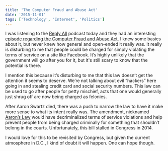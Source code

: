 ```yaml
---
title: 'The Computer Fraud and Abuse Act'
date: '2015-11-01'
tags: ['Technology', 'Internet', 'Politics']
---
```


I was listening to the <a href="https://gimletmedia.com/show/reply-all/" target="_blank" rel="noopener">Reply All</a> podcast today and they had an interesting <a href="https://gimletmedia.com/episode/43-the-law-that-sticks/" target="_blank" rel="noopener">episode regarding the Computer Fraud and Abuse Act</a>. I knew some basics about it, but never knew how general and open-ended it really was. It really is disturbing to me that people could be charged for simply violating the terms of service on a site like Facebook. It’s highly unlikely that the government will go after you for it, but it's still scary to know that the potential is there.

I mention this because it’s disturbing to me that this law doesn’t get the attention it seems to deserve. We’re not talking about evil “hackers” here going in and stealing credit card and social security numbers. This law can be used to go after people for petty mischief, acts that one would generally just shrug off are now being charged as felonies.

After Aaron Swartz died, there was a push to narrow the law to have it make more sense to what its intent really was. The amendment, nicknamed <a href="https://en.wikipedia.org/w/index.php?title=Computer_Fraud_and_Abuse_Act&amp;redirect=no#Aaron_Swartz" target="_blank" rel="noopener">Aaron’s Law</a> would have decriminalized terms of service violations and help prevent people from being charged criminally for something that shouldn’t belong in the courts. Unfortunately, this bill stalled in Congress in 2014.

I would love for this to be revisited by Congress, but given the current atmosphere in D.C., I kind of doubt it will happen. One can hope though.
